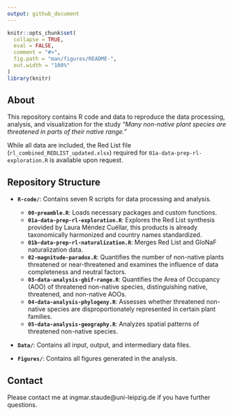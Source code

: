```yaml
---
output: github_document
---
```


<!-- README.md is generated from README.Rmd. Please edit that file -->

```r
knitr::opts_chunk$set(
  collapse = TRUE,
  eval = FALSE,
  comment = "#>",
  fig.path = "man/figures/README-",
  out.width = "100%"
)
library(knitr)
```
## About

This repository contains R code and data to reproduce the data processing, analysis, and visualization for the study *"Many non-native plant species are threatened in parts of their native range."*

While all data are included, the Red List file (`rl_combined_REDLIST_updated.xlsx`) required for `01a-data-prep-rl-exploration.R` is available upon request.

## Repository Structure

- **`R-code/`**: Contains seven R scripts for data processing and analysis.
  - **`00-preamble.R`**: Loads necessary packages and custom functions.
  - **`01a-data-prep-rl-exploration.R`**: Explores the Red List synthesis provided by Laura Méndez Cuéllar, this products is already taxonomically harmonized and country names standardized.
  - **`01b-data-prep-rl-naturalization.R`**: Merges Red List and GloNaF naturalization data.
  - **`02-magnitude-paradox.R`**: Quantifies the number of non-native plants threatened or near-threatened and examines the influence of data completeness and neutral factors.
  - **`03-data-analysis-gbif-range.R`**: Quantifies the Area of Occupancy (AOO) of threatened non-native species, distinguishing native, threatened, and non-native AOOs.
  - **`04-data-analysis-phylogeny.R`**: Assesses whether threatened non-native species are disproportionately represented in certain plant families.
  - **`05-data-analysis-geography.R`**: Analyzes spatial patterns of threatened non-native species.

- **`Data/`**: Contains all input, output, and intermediary data files.

- **`Figures/`**: Contains all figures generated in the analysis.

## Contact

Please contact me at ingmar.staude@uni-leipzig.de if you have further questions.